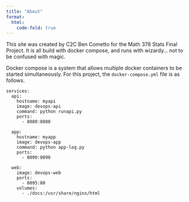 ```yaml
---
title: "About"
format:
  html:
    code-fold: true
---
```


This site was created by C2C Ben Cometto for the Math 378 Stats Final Project.  It is all build with docker compose, and runs with wizardy... not to be confused with magic.

Docker compose is a system that allows multiple docker containers to be started simultaneously.  For this project, the `docker-compose.yml` file is as follows.

```
services:
  api:
    hostname: myapi
    image: devops-api
    command: python runapi.py
    ports:
      - 8080:8080

  app:
    hostname: myapp
    image: devops-app
    command: python app-log.py
    ports:
      - 8090:8090

  web:
    image: devops-web
    ports:
      - 8095:80
    volumes:
      - ./docs:/usr/share/nginx/html
```